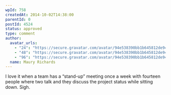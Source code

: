 ```yaml
---
wpId: 758
createdAt: 2014-10-02T14:38:00
parentId: 0
postId: 4524
status: approved
type: comment
author:
  avatar_urls:
    - "24": "https://secure.gravatar.com/avatar/94e538390bb1b645812de94512776af9?s=24&d=mm&r=g"
    - "48": "https://secure.gravatar.com/avatar/94e538390bb1b645812de94512776af9?s=48&d=mm&r=g"
    - "96": "https://secure.gravatar.com/avatar/94e538390bb1b645812de94512776af9?s=96&d=mm&r=g"
  name: Maury Richards
---
```


I love it when a team has a “stand-up” meeting once a week with fourteen people where two talk and they discuss the project status while sitting down. Sigh.